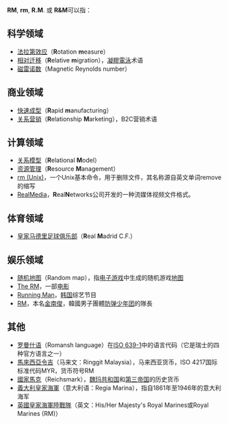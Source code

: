 '''RM''', '''rm''', '''R.M'''. 或 '''R&M'''可以指：

==科学领域==
* [[法拉第效应|法拉第效应]]（'''R'''otation '''m'''easure）
* [[相对迁移|相对迁移]]（'''R'''elative '''m'''igration），[[凝膠電泳|凝膠電泳]]术语
* [[磁雷诺数|磁雷诺数]]（Magnetic Reynolds number）

==商业领域==
* [[快速成型|快速成型]]（'''R'''apid '''m'''anufacturing）
* [[关系营销|关系营销]]（'''R'''elationship '''M'''arketing），B2C营销术语

==计算领域==
* [[关系模型|关系模型]]（'''R'''elational '''M'''odel）
* [[资源管理|资源管理]]（'''R'''esource '''M'''anagement）
* [[rm_(Unix)|rm (Unix)]]，一个Unix基本命令，用于删除文件，其名称源自英文单词remove的缩写
* [[RealPlayer|RealMedia]]，'''R'''eal'''N'''etworks公司开发的一种流媒体视频文件格式。

==体育领域==
* [[皇家马德里足球俱乐部|皇家马德里足球俱乐部]]（'''R'''eal '''M'''adrid C.F.）

==娱乐领域==
* [[随机地图|随机地图]]（Random map），指[[电子游戏|电子游戏]]中生成的随机游戏[[地图|地图]]
* [[The_RM|The RM]]，一部[[电影|电影]]
* [[Running_Man|Running Man]]，[[韩国|韩国]]综艺节目
* [[金南俊|RM]]，本名[[金南俊|金南俊]]，韓國男子團體[[防弹少年团|防弹少年团]]的隊長

==其他==
* [[罗曼什语|罗曼什语]]（Romansh language）在[[ISO_639-1|ISO 639-1]]中的语言代码（它是瑞士的四种官方语言之一）
* [[馬來西亞令吉|馬來西亞令吉]]（马来文：Ringgit Malaysia），马来西亚货币，ISO 4217国际标准代码MYR，货币符号RM
* [[國家馬克|國家馬克]]（Reichsmark），[[魏玛共和国|魏玛共和国]]和[[第三帝国|第三帝国]]的历史货币
* [[義大利皇家海軍|義大利皇家海軍]]（意大利语：Regia Marina），指自1861年至1946年的意大利海军
* [[英國皇家海軍陸戰隊|英國皇家海軍陸戰隊]]（英文：His/Her Majesty's Royal Marines或Royal Marines (RM)）

{{disambiguation|cat=二字拉丁字母缩写消歧义}}